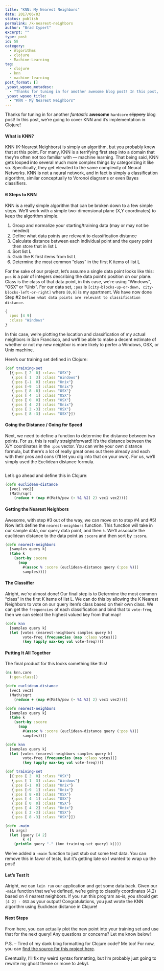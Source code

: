 ```yaml
---
title: "KNN: My Nearest Neighbors"
date: 2017/06/03
status: publish
permalink: /k-nearest-neighbors
author: "Brad Cypert"
excerpt: ""
type: post
id: 58
category:
  - Algorithms
  - clojure
  - Machine-Learning
tag:
  - clojure
  - knn
  - machine-learning
post_format: []
_yoast_wpseo_metadesc:
  - "Thanks for tuning in for another awesome blog post! In this post, we're going to cover KNN and it's implementation in Clojure!"
_yoast_wpseo_title:
  - "KNN - My Nearest Neighbors"
---
```


Thanks for tuning in for another _fantastic_ **awesome** `hardcore` <del>slippery</del> blog post! In this post, we’re going to cover KNN and it’s implementation in Clojure!

#### What is KNN?

KNN (K-Nearest Neighbors) is simply an algorithm, but you probably knew that at this point. For many, KNN is a terrifying first step into a domain that they’re often not too familiar with — machine learning. That being said, KNN gets looped into several much more complex things by categorizing it like so. Specifically, they get elevated to the same complexity of Neural Networks. KNN is not a neural network, and in fact is simply a classification algorithm, similar conceptually to Voronoi diagrams or even Bayes classifiers.

#### 6 Steps to KNN

KNN is a really simple algorithm that can be broken down to a few simple steps. We’ll work with a simple two-dimensional plane (X,Y coordinates) to keep the algorithm simple.

1. Group and normalize your starting/training data (may or may not be needed)
2. Define what data points are relevant to classification distance
3. Calculate distance between each individual point and the query point then store that in list L
4. Sort list L
5. Grab the K first items from list L
6. Determine the most common “class” in the first K items of list L

For the sake of our project, let’s assume a single data point looks like this: `pos` is a pair of integers describing the data point’s position on our plane. Class is the class of that data point, in this case, we’re using “Windows”, “OSX” or “Unix”. For our data set, `:pos` is `[city-blocks-up-or-down, city-blocks-left-or-right]` where `[0,0]` is my apartment. We have now done Step #2 `Define what data points are relevant to classification distance`.

```clojure
{
  :pos [4 9]
  :class "Windows"
}

```

In this case, we’re plotting the location and classification of my actual neighbors in San Francisco, and we’ll be able to make a decent estimate of whether or not my new neighbor is more likely to perfer a Windows, OSX, or Unix machine.

Here’s our training set defined in Clojure:

```clojure
(def training-set
  [{:pos [ 2  0] :class "OSX"}
   {:pos [ 1  3] :class "Windows"}
   {:pos [-1  0] :class "Unix"}
   {:pos [-9  1] :class "Unix"}
   {:pos [ 8 -8] :class "OSX"}
   {:pos [ 4  1] :class "OSX"}
   {:pos [ 0  0] :class "OSX"}
   {:pos [ 4  2] :class "Unix"}
   {:pos [ 2 -3] :class "OSX"}
   {:pos [ 8 -3] :class "OSX"}])

```

#### Going the Distance / Going for Speed

Next, we need to define a function to determine the distance between two points. For us, this is really straightforward! It’s the distance between the X/Y coordinates in the `:pos` vector. You can write your own distance formula, but there’s a lot of really great ones out there already and each with their pros and cons (I’ll let you dig into that on your own). For us, we’ll simply used the Euclidean distance formula.

![]()

Let’s go ahead and define this in Clojure:

```clojure
(defn euclidean-distance
  [vec1 vec2]
  (Math/sqrt
    (reduce + (map #(Math/pow (- %1 %2) 2) vec1 vec2))))

```

#### Getting the Nearest Neighbors

Awesome, with step #3 out of the way, we can move on to step #4 and #5! Now let’s define the `nearest-neighbors` function. This function will take in our sample data, our query data point, and then `k`. We’ll associate the euclidean distance to the data point as `:score` and then sort by `:score`.

```clojure
(defn nearest-neighbors
  [samples query k]
  (take k
    (sort-by :score
      (map
        #(assoc % :score (euclidean-distance query (:pos %)))
        samples))))

```

#### The Classifier

Alright, we’re almost done! Our final step is to Determine the most common “class” in the first K items of list L. We can do this by allowing the K Nearest Neighbors to vote on our query item’s class based on their own class. We can get the `frequencies` of each classification and bind that to `vote-freq`, then we can select the highest valued key from that map!

```clojure
(defn knn
  [samples query k]
  (let [votes (nearest-neighbors samples query k)
        vote-freq (frequencies (map :class votes))]
        (key (apply max-key val vote-freq))))

```

#### Putting It All Together

The final product for this looks something like this!

```clojure
(ns knn.core
  (:gen-class))

(defn euclidean-distance
  [vec1 vec2]
  (Math/sqrt
    (reduce + (map #(Math/pow (- %1 %2) 2) vec1 vec2))))

(defn nearest-neighbors
  [samples query k]
  (take k
    (sort-by :score
      (map
        #(assoc % :score (euclidean-distance query (:pos %)))
        samples))))

(defn knn
  [samples query k]
  (let [votes (nearest-neighbors samples query k)
        vote-freq (frequencies (map :class votes))]
        (key (apply max-key val vote-freq))))

(def training-set
  [{:pos [ 2  0] :class "OSX"}
   {:pos [ 1  3] :class "Windows"}
   {:pos [-1  0] :class "Unix"}
   {:pos [-9  1] :class "Unix"}
   {:pos [ 8 -8] :class "OSX"}
   {:pos [ 4  1] :class "OSX"}
   {:pos [ 0  0] :class "OSX"}
   {:pos [ 4  2] :class "Unix"}
   {:pos [ 2 -3] :class "OSX"}
   {:pos [ 8 -3] :class "OSX"}])

(defn -main
  [& args]
  (let [query [4 2]
        k 4]
    (println query "-" (knn training-set query1 k))))

```

We’ve added a `-main` function to just stub out some test data. You can remove this in favor of tests, but it’s getting late so I wanted to wrap up the post!

#### Let’s Test It

Alright, we can `lein run` our application and get some data back. Given our `-main` function that we’ve defined, we’re going to classify coordinates (4,2) based on 4 nearest neighbors. If you run this program as-is, you should get `[4 2] - OSX` as your output! Congratulations, you just wrote the KNN algorithm using Euclidean distance in Clojure!

#### Next Steps

From here, you can actually plot the new point into your training set and use that for the next query! Any questions or concerns? Let me know below!

P.S. – Tired of my dank blog formatting for Clojure code? Me too! For now, you can [find the source for this project here](https://github.com/bradcypert/knn-clojure/blob/master/src/knn/core.clj).

Eventually, I’ll fix my weird syntax formatting, but I’m probably just going to rewrite my ghost theme or move to Jekyl.
